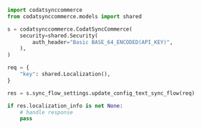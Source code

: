 ```python UpdateConfigTextSyncFlow.py
import codatsynccommerce
from codatsynccommerce.models import shared

s = codatsynccommerce.CodatSyncCommerce(
    security=shared.Security(
        auth_header="Basic BASE_64_ENCODED(API_KEY)",
    ),
)

req = {
    "key": shared.Localization(),
}

res = s.sync_flow_settings.update_config_text_sync_flow(req)

if res.localization_info is not None:
    # handle response
    pass
```
